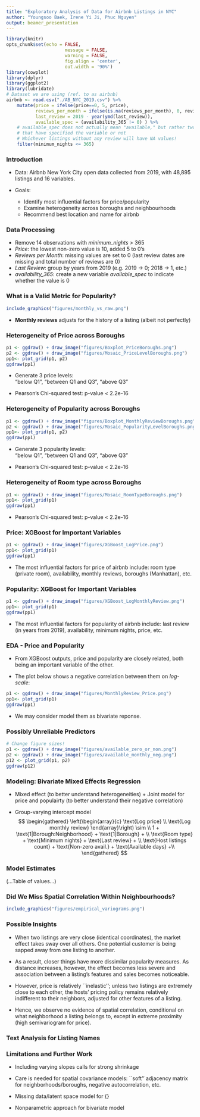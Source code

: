```yaml
---
title: "Exploratory Analysis of Data for Airbnb Listings in NYC"
author: "Youngsoo Baek, Irene Yi Ji, Phuc Nguyen"
output: beamer_presentation
---
```


```r
library(knitr)
opts_chunk$set(echo = FALSE, 
                      message = FALSE, 
                      warning = FALSE,
                      fig.align = 'center',
                      out.width = '90%')
library(cowplot)
library(dplyr)
library(ggplot2)
library(lubridate)
# Dataset we are using (ref. to as airbnb)
airbnb <- read.csv("./AB_NYC_2019.csv") %>% 
    mutate(price = ifelse(price==0, 5, price),
           reviews_per_month = ifelse(is.na(reviews_per_month), 0, reviews_per_month),
           last_review = 2019 - year(ymd(last_review)),
           available_spec = (availability_365 != 0) ) %>%
    # available_spec does not actually mean "available," but rather two diff. groups
    # that have specified the variable or not
    # Whichever listings without any review will have NA values!
    filter(minimum_nights <= 365)
```

### Introduction

* Data: Airbnb New York City open data collected from 2019, with 48,895 listings and 16 variables.  
  
* Goals:  
  + Identify most influential factors for price/popularity  
  + Examine heterogeneity across boroughs and neighbourhoods  
  + Recommend best location and name for airbnb

### Data Processing

* Remove 14 observations with *minimum_nights* > 365
* *Price*: the lowest non-zero value is 10, added 5 to 0's 
* *Reviews per Month*: missing values are set to 0 (last review dates are missing and total number of reviews are 0)
* *Last Review*: group by years from 2019 (e.g. 2019 -> 0; 2018 -> 1, etc.)
* *availability_365*: create a new variable *available_spec* to indicate whether the value is 0

### What is a Valid Metric for Popularity?

```r
include_graphics("figures/monthly_vs_raw.png")
```

* __Monthly reviews__ adjusts for the history of a listing (albeit not perfectly)

### Heterogeneity of Price across Boroughs
```r
p1 <- ggdraw() + draw_image("figures/Boxplot_PriceBoroughs.png")
p2 <- ggdraw() + draw_image("figures/Mosaic_PriceLevelBoroughs.png")
pp1<- plot_grid(p1, p2)
ggdraw(pp1)
```
  
* Generate 3 price levels:  
"below Q1", "between Q1 and Q3", "above Q3"  
  
* Pearson's Chi-squared test: p-value < 2.2e-16

### Heterogeneity of Popularity across Boroughs
```r
p1 <- ggdraw() + draw_image("figures/Boxplot_MonthlyReviewBoroughs.png")
p2 <- ggdraw() + draw_image("figures/Mosaic_PopularityLevelBoroughs.png")
pp1<- plot_grid(p1, p2)
ggdraw(pp1)
```
    
* Generate 3 popularity levels:  
"below Q1", "between Q1 and Q3", "above Q3"   
  
* Pearson's Chi-squared test: p-value < 2.2e-16

### Heterogeneity of Room type across Boroughs
```r
p1 <- ggdraw() + draw_image("figures/Mosaic_RoomTypeBoroughs.png")
pp1<- plot_grid(p1)
ggdraw(pp1)
```

* Pearson's Chi-squared test: p-value < 2.2e-16

### Price: XGBoost for Important Variables
```r
p1 <- ggdraw() + draw_image("figures/XGBoost_LogPrice.png")
pp1<- plot_grid(p1)
ggdraw(pp1)
```

* The most influential factors for price of airbnb include: room type (private room), availability, monthly reviews, boroughs (Manhattan), etc.

### Popularity: XGBoost for Important Variables
```r
p1 <- ggdraw() + draw_image("figures/XGBoost_LogMonthlyReview.png")
pp1<- plot_grid(p1)
ggdraw(pp1)
```

* The most influential factors for popularity of airbnb include: last review (in years from 2019), availability, minimum nights, price, etc.

### EDA - Price and Popularity

* From XGBoost outputs, price and popularity are closely related, both being an important variable of the other.  

* The plot below shows a negative correlation between them on _log-scale_:

```r
p1 <- ggdraw() + draw_image("figures/MonthlyReview_Price.png")
pp1<- plot_grid(p1)
ggdraw(pp1)
```
* We may consider model them as bivariate reponse.

### Possibly Unreliable Predictors

```r
# Change figure sizes!
p1 <- ggdraw() + draw_image("figures/available_zero_or_non.png")
p2 <- ggdraw() + draw_image("figures/available_monthly_neg.png")
p12 <- plot_grid(p1, p2)
ggdraw(p12)
```

### Modeling: Bivariate Mixed Effects Regression

  * Mixed effect (to better understand heterogeneities) + Joint model for price and populairty (to better understand their negative correlation)
  
  * Group-varying intercept model
$$
\begin{gathered}
\left(\begin{array}{c}  \text{Log price} \\ \text{Log monthly review} \end{array}\right) \sim \\
1 + \text{1|Borough:Neighborhood} + \text{1|Borough} + \\
\text{Room type} + \text{Minimum nights} + \text{Last review} + \\
\text{Host listings count} + \text{Non-zero avail.} + \text{Available days} +\\ 
\end{gathered}
$$

### Model Estimates

(...Table of values...)

### Did We Miss Spatial Correlation Within Neighbourhoods?

```r
include_graphics("figures/empirical_variograms.png")
```

### Possible Insights

  * When two listings are very close (identical coordinates), the market effect takes sway over all others. One potential customer is being sapped away from one listing to another.
  
  * As a result, closer things have more dissimilar popularity measures. As distance increases, however, the effect becomes less severe and association between a listing's features and sales becomes noticeable.
  
  * However, price is relatively ``inelastic''; unless two listings are extremely close to each other, the hosts' pricing policy remains relatively indifferent to their neighbors, adjusted for other features of a listing.
  
  * Hence, we observe no evidence of spatial correlation, conditional on what neighborhood a listing belongs to, except in extreme proximity (high semivariogram for price).

### Text Analysis for Listing Names

### Limitations and Further Work

  * Including varying slopes calls for strong shrinkage

  * Care is needed for spatial covariance models: ``soft'' adjacency matrix for neighborhoods/boroughs, negative autocorrelation, etc.

  * Missing data/latent space model for {\tt availability_365} 
  
  * Nonparametric approach for bivariate model
  
  